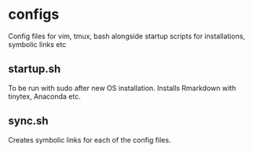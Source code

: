 configs
===========
Config files for vim, tmux, bash alongside startup scripts for installations, symbolic links etc

## startup.sh
To be run with sudo after new OS installation.
Installs Rmarkdown with tinytex, Anaconda etc.

## sync.sh
Creates symbolic links for each of the config files.

